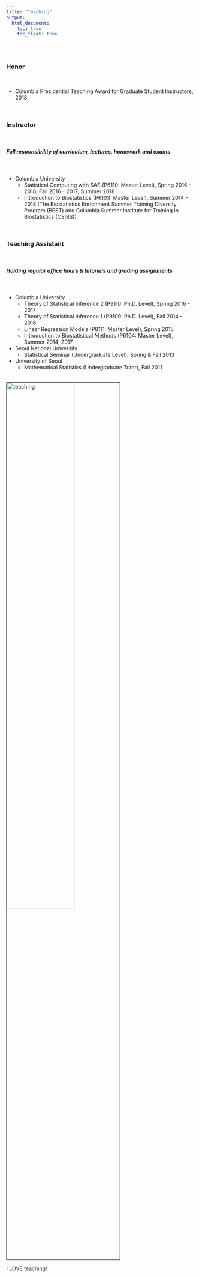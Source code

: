 ```yaml
---
title: "Teaching"
output:
  html_document:
    toc: true
    toc_float: true
---
```


<br> 

### Honor

<br> 

* Columbia Presidential Teaching Award for Graduate Student Instructors, 2018

<br>

### Instructor

<br> 

##### Full responsibility of curriculum, lectures, homework and exams

<br> 

* Columbia University
    + Statistical Computing with SAS (P6110: Master Level), Spring 2016 - 2018; Fall 2016 - 2017; Summer 2018
    + Introduction to Biostatistics (P6103: Master Level), Summer 2014 - 2018
      (The Biostatistics Enrichment Summer Training Diversity Program (BEST) and Columbia Summer Institute for Training in Biostatistics (CSIBS))

<br> 

### Teaching Assistant

<br> 

##### Holding regular office hours & tutorials and grading assignments

<br> 

* Columbia University
    + Theory of Statistical Inference 2 (P9110: Ph.D. Level), Spring 2016 - 2017
    + Theory of Statistical Inference 1 (P9109: Ph.D. Level), Fall 2014 - 2016
    + Linear Regression Models (P8111: Master Level), Spring 2015
    + Introduction to Biostatistical Methods (P6104: Master Level), Summer 2014, 2017

* Seoul National University
    + Statistical Seminar (Undergraduate Level), Spring & Fall 2013
    
* University of Seoul
    + Mathematical Statistics (Undergraduate Tutor), Fall 2011
      

<br><img src="image/BESTCSIBS.jpg" alt="teaching" style="width:60%; border:1px solid"><br>

I LOVE teaching!


